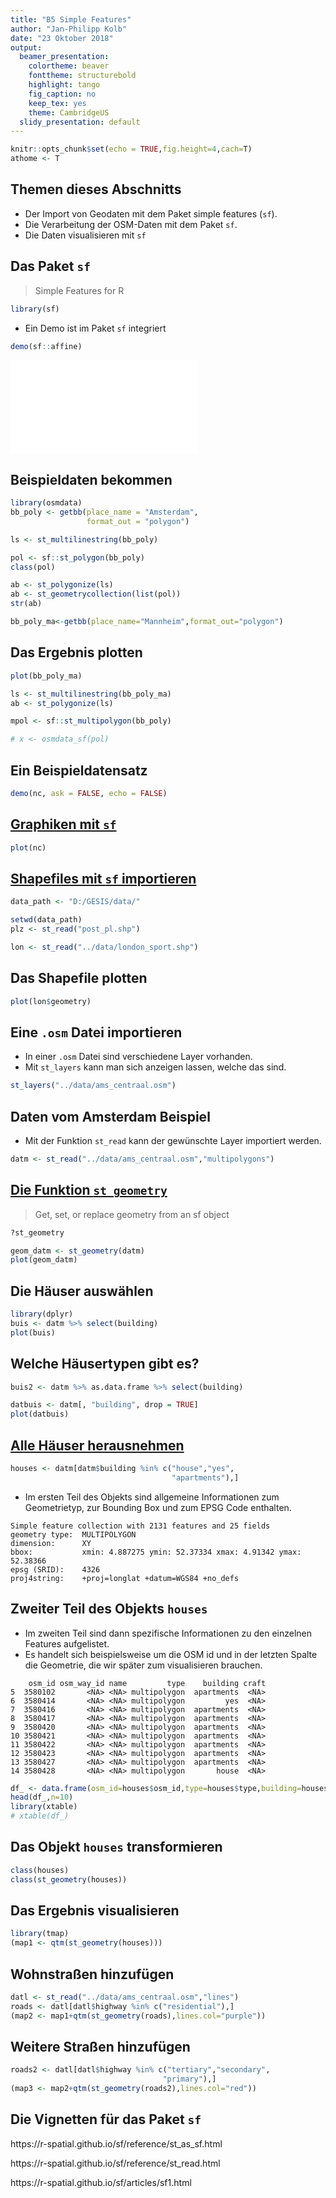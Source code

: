 ```yaml
---
title: "B5 Simple Features"
author: "Jan-Philipp Kolb"
date: "23 Oktober 2018"
output:
  beamer_presentation:
    colortheme: beaver
    fonttheme: structurebold
    highlight: tango
    fig_caption: no
    keep_tex: yes
    theme: CambridgeUS
  slidy_presentation: default
---
```


```r
knitr::opts_chunk$set(echo = TRUE,fig.height=4,cach=T)
athome <- T
```

## Themen dieses Abschnitts

- Der Import von Geodaten mit dem Paket simple features (`sf`).
- Die Verarbeitung der OSM-Daten mit dem Paket `sf`.
- Die Daten visualisieren mit `sf`


## Das Paket `sf`

> Simple Features for R 

```r
library(sf)
```

- Ein Demo ist im Paket `sf` integriert

```r
demo(sf::affine)
```

![](figure/Rplot.pdf)

## Beispieldaten bekommen

<!--
https://cran.r-project.org/web/packages/sf/vignettes/sf1.html
-->

```r
library(osmdata)
bb_poly <- getbb(place_name = "Amsterdam", 
                 format_out = "polygon")

```


```r
ls <- st_multilinestring(bb_poly)
```


```r
pol <- sf::st_polygon(bb_poly)
class(pol)
```

```r
ab <- st_polygonize(ls)
ab <- st_geometrycollection(list(pol))
str(ab)
```


```r
bb_poly_ma<-getbb(place_name="Mannheim",format_out="polygon")
```

## Das Ergebnis plotten

```r
plot(bb_poly_ma)
```

<!--
## Das Beispiel Heidelberg

```r
bb_poly_hd <- getbb(place_name = "Heidelberg", 
                 format_out = "polygon")
```
-->

```r
ls <- st_multilinestring(bb_poly_ma)
ab <- st_polygonize(ls)
```


<!--
Problem ist, dass man nichts sieht, wenn man das plottet

# folgendes funktioniert nicht
-->

```r
mpol <- sf::st_multipolygon(bb_poly)
```


```r
# x <- osmdata_sf(pol)
```

## Ein Beispieldatensatz


```r
demo(nc, ask = FALSE, echo = FALSE)
```

## [Graphiken mit `sf`](https://r-spatial.github.io/sf/articles/sf5.html)


```r
plot(nc)
```


## [Shapefiles mit `sf` importieren](https://cran.r-project.org/web/packages/sf/vignettes/sf2.html)


```r
data_path <- "D:/GESIS/data/"
```

```r
setwd(data_path)
plz <- st_read("post_pl.shp")
```

```r
lon <- st_read("../data/london_sport.shp")
```


## Das Shapefile plotten

```r
plot(lon$geometry)
```


<!--
https://www.r-spatial.org/r/2018/01/08/sf-0.6-0.html
-->

## Eine `.osm` Datei importieren

- In einer `.osm` Datei sind verschiedene Layer vorhanden.
- Mit `st_layers` kann man sich anzeigen lassen, welche das sind. 


```r
st_layers("../data/ams_centraal.osm")
```


## Daten vom Amsterdam Beispiel

- Mit der Funktion `st_read` kann der gewünschte Layer importiert werden.

```r
datm <- st_read("../data/ams_centraal.osm","multipolygons")
```



## [Die Funktion `st_geometry`](https://cran.r-project.org/web/packages/sf/vignettes/sf3.html)

> Get, set, or replace geometry from an sf object

```r
?st_geometry
```


```r
geom_datm <- st_geometry(datm)
plot(geom_datm)
```


## Die Häuser auswählen

```r
library(dplyr)
buis <- datm %>% select(building)
plot(buis)
```

## Welche Häusertypen gibt es?

```r
buis2 <- datm %>% as.data.frame %>% select(building)
```

```r
datbuis <- datm[, "building", drop = TRUE]
plot(datbuis)
```

<!--
##

```r
houses <- datm[datm$building == "house",]
class(houses)
## [1] "sf"         "data.frame"
dhous <- datm[houses,]
plot(dhous$geometry)
```

```r
plot(st_geometry(houses))
```
-->

## [Alle Häuser herausnehmen](https://cran.r-project.org/web/packages/sf/vignettes/sf4.html)

```r
houses <- datm[datm$building %in% c("house","yes",
                                    "apartments"),]
```

- Im ersten Teil des Objekts sind allgemeine Informationen zum Geometrietyp, zur Bounding Box und zum EPSG Code enthalten. 

```
Simple feature collection with 2131 features and 25 fields
geometry type:  MULTIPOLYGON
dimension:      XY
bbox:           xmin: 4.887275 ymin: 52.37334 xmax: 4.91342 ymax: 52.38366
epsg (SRID):    4326
proj4string:    +proj=longlat +datum=WGS84 +no_defs
```

## Zweiter Teil des Objekts `houses`

- Im zweiten Teil sind dann spezifische Informationen zu den einzelnen Features aufgelistet. 
- Es handelt sich beispielsweise um die OSM id und in der letzten Spalte die Geometrie, die wir später zum visualisieren brauchen. 

```
    osm_id osm_way_id name         type    building craft
5  3580102       <NA> <NA> multipolygon  apartments  <NA>
6  3580414       <NA> <NA> multipolygon         yes  <NA>
7  3580416       <NA> <NA> multipolygon  apartments  <NA>
8  3580417       <NA> <NA> multipolygon  apartments  <NA>
9  3580420       <NA> <NA> multipolygon  apartments  <NA>
10 3580421       <NA> <NA> multipolygon  apartments  <NA>
11 3580422       <NA> <NA> multipolygon  apartments  <NA>
12 3580423       <NA> <NA> multipolygon  apartments  <NA>
13 3580427       <NA> <NA> multipolygon  apartments  <NA>
14 3580428       <NA> <NA> multipolygon       house  <NA>
```

```r
df_ <- data.frame(osm_id=houses$osm_id,type=houses$type,building=houses$building,geometry=houses$geometry)
head(df_,n=10)
library(xtable)
# xtable(df_)
```


## Das Objekt `houses` transformieren

```r
class(houses)
class(st_geometry(houses))
```

## Das Ergebnis visualisieren

```r
library(tmap)
(map1 <- qtm(st_geometry(houses)))
```


## Wohnstraßen hinzufügen

```r
datl <- st_read("../data/ams_centraal.osm","lines")
roads <- datl[datl$highway %in% c("residential"),]
(map2 <- map1+qtm(st_geometry(roads),lines.col="purple"))
```

## Weitere Straßen hinzufügen

```r
roads2 <- datl[datl$highway %in% c("tertiary","secondary",
                                  "primary"),]
(map3 <- map2+qtm(st_geometry(roads2),lines.col="red"))
```


## Die Vignetten für das Paket `sf`

https://r-spatial.github.io/sf/reference/st_as_sf.html

https://r-spatial.github.io/sf/reference/st_read.html

https://r-spatial.github.io/sf/articles/sf1.html

